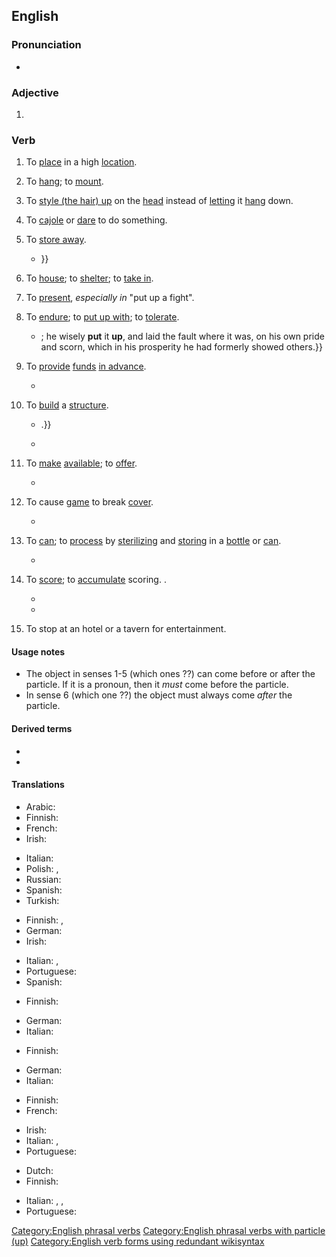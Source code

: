 {{also|put-up}}
==English==

===Pronunciation===
* {{audio|en|En-au-put up.ogg|Audio (AU)}}

===Adjective===
{{en-adj|-}}

# {{alternative form of|en|put-up}}

===Verb===
{{en-verb|put<,,put> up}}

# {{lb|en|transitive}} To [[place]] in a high [[location]].
#: {{ux|en|Please '''put up''' your luggage in the overhead bins.}}
# {{lb|en|transitive}} To [[hang]]; to [[mount]].
#: {{ux|en|Many people '''put up''' messages on their refrigerators.}}
# {{lb|en|transitive}} To [[style up|style (the hair) up]] on the [[head]] instead of [[let]]ting it [[hang]] down.
# {{lb|en|transitive|idiom|with 'to'}} To [[cajole]] or [[dare]] to do something.
#: {{ux|en|I think someone '''put''' him '''up''' to it.}}
# {{lb|en|transitive|idiom}} To [[store away]].
#: {{ux|en|Be sure to '''put up''' the tools when you finish.}}
#* {{RQ:Fielding Tom Jones|III|VIII|||“As for your money,” replied Partridge, “I beg, sir, you will '''put''' it '''up'''; I will receive none of you at this time; for at present I am, I believe, the richer man of the two. {{...}}}}
# {{lb|en|transitive|idiom}} To [[house]]; to [[shelter]]; to [[take in]].
#: {{ux|en|We can '''put''' you '''up''' for the night.}}
# {{lb|en|transitive|idiom}} To [[present]], ''especially in'' "put up a fight".
#: {{ux|en|That last fighter '''put up''' quite a fight.}}
#: {{ux|en|They didn't '''put up''' much resistance.}}
# {{lb|en|transitive}} To [[endure]]; to [[put up with]]; to [[tolerate]].
#* {{quote-book|en|author=[[w:Robert Burton (scholar)|Robert Burton]]|title={{w|The Anatomy of Melancholy}}|year=1621|text=Dionysius of Syracuse, in his exile, was made to stand without dore {{...}}; he wisely '''put''' it '''up''', and laid the fault where it was, on his own pride and scorn, which in his prosperity he had formerly showed others.}}
# {{lb|en|transitive}} To [[provide]] [[funds]] [[in advance]].
#: {{ux|en|Butty Sugrue '''put up''' £300,000 for the Ali–Lewis fight.}}
#* {{quote-av|en|actor={{w|Daniel Day-Lewis}}|role=Daniel Plainview|title={{w|There Will Be Blood}}|writer={{w|Paul Thomas Anderson}}|publisher=distributed by {{w|Paramount Vantage}} & {{w|Miramax Films}}|date=2007 September 27|text=This is why I can guarantee to start drilling and to '''put up''' the cash to back my word.}}
# {{lb|en|transitive}} To [[build]] a [[structure]].
#* {{quote-book|en|year=1963|author={{w|Margery Allingham}}|title={{w|The China Governess}}|genre=fiction|chapter=1|url=http://openlibrary.org/works/OL2004261W|passage=The original family who had begun to build a palace to rival Nonesuch had died out before they had '''put up''' little more than the gateway, {{...}}.}}
#* {{quote-song|en|author={{w|Joni Mitchell}}|title={{w|Big Yellow Taxi}}|album=[[w:Ladies of the Canyon (album)|Ladies of the Canyon]]|year=1970|artist={{w|Joni Mitchell}}|text=They paved paradise and '''put up''' a parking lot}}
# {{lb|en|transitive}} To [[make]] [[available]]; to [[offer]].
#: {{ux|en|The picture was '''put up''' for auction.}}
#: {{ux|en|I '''put''' my first child '''up''' for adoption.}}
#* {{quote-book|en|last=Spoto|first=Donald|chapter=3|title=Marilyn Monroe: The Biography|genre=non-fiction|url=https://books.google.com/books?id=r2W9SGUyRmgC&pg=PA39|publisher={{w|Rowman & Littlefield}}|year=2001|page=39|isbn=0815411839|text=The house on Arbol Drive was '''put up''' for sale that autumn; this portion of the street soon vanished, and the land became part of the Hollywood Bowl complex.}}
# {{lb|en|hunting|transitive}} To cause [[game]] to break [[cover]].
#* {{quote-book|1=en|year=1912|author=Sir Arthur Conan Doyle|authorlink=Arthur Conan Doyle|title=The Lost World|url=http://www.gutenberg.org/cache/epub/139/pg139.txt|passage="By George! they'll have something to excite them if they '''put''' us '''up'''."}}
# {{lb|en|of|meat, fruit and vegetables}} To [[can]]; to [[process]] by [[sterilize|sterilizing]] and [[store|storing]] in a [[bottle]] or [[can]].
#* {{quote-book|en|last=Borenstein|first=Audrey|title=Chimes of Change and Hours: Views of Older Women in Twentieth-century America|genre=non-fiction|url=https://books.google.com/books?id=HMxxespYaHAC&pg=PA187|publisher={{w|Associated University Presses}}|year=1983|page=187|isbn=0838631703|text=People made their own cottage cheese, picked wild strawberries and canned them, and '''put up''' apples.}}
# {{lb|en|US|Canada|transitive|sports|idiom}} To [[score]]; to [[accumulate]] scoring. {{ellipsis of|en|to put up on the [[scoreboard]]}}.
#* {{quote-journal|en|date=April 24 2020|work=the {{w|New York Times}}|author=Ken Belson and Ben Shpigel|url=https://www.nytimes.com/2020/04/23/sports/football/nfl-draft-live.html|title=Full Round 1 2020 N.F.L. Picks and Analysis|text=In addition to '''putting up''' nearly 3,300 receiving yards and 32 touchdown receptions in three college seasons, he was also the main punt returner for the Sooners.}}
#* {{quote-web|en|date=2011-08-09|site=NHL.com|author=John Kreiser|url=https://www.nhl.com/news/the-great-ones-23-unbreakable-records/c-585698|title=The Great One's 23 unbreakable records|text=The last player to have more than 140 points in one season was Mario Lemieux, who '''put up''' 160 in 1995-96.}}
# {{lb|en|intransitive|archaic}} To stop at an hotel or a tavern for entertainment. <!--1873 Hotten Slang Dictionary-->

====Usage notes====
* The object in senses 1-5 (which ones ??){{attention|en|please specify}} can come before or after the particle. If it is a pronoun, then it ''must'' come before the particle.
* In sense 6 (which one ??){{attention|en|please specify}} the object must always come ''after'' the particle.

====Derived terms====
* {{l|en|put up or shut up}}
* {{l|en|put up with}}

====Translations====
{{trans-top|to place in a high location}}
* Arabic: {{t-needed|ar}}
* Finnish: {{t+|fi|nostaa}}
* French: {{t+|fr|placer}}
* Irish: {{t|ga|cuir suas}}
{{trans-mid}}
* Italian: {{t+|it|collocare}}
* Polish: {{t+|pl|podnosić}}, {{t+|pl|podnieść}}
* Russian: {{t+|ru|ста́вить}} {{q|наве́рх}}
* Spanish: {{t+|es|colgar}}
* Turkish: {{t+|tr|koymak}}
{{trans-bottom}}

{{trans-top|to hang or mount}}
* Finnish: {{t+|fi|ripustaa}}, {{t+|fi|kiinnittää}}
* German: {{t+|de|befestigen}}
* Irish: {{t|ga|cuir suas}}
{{trans-mid}}
* Italian: {{t+|it|appendere}}, {{t+|it|attaccare}}
* Portuguese: {{t+|pt|afixar}}
* Spanish: {{t+|es|colgar}}
{{trans-bottom}}

{{trans-top|to cajole}}
* Finnish: {{t+|fi|yllyttää}}
{{trans-mid}}
* German: {{t+|de|anstacheln}}
* Italian: {{t+|it|persuadere}}
{{trans-bottom}}

{{trans-top|to store away}}
* Finnish: {{t|fi|paikoilleen|alt=panna paikoilleen}}
{{trans-mid}}
* German: {{t+|de|wegräumen}}
* Italian: {{t+|it|riporre}}
{{trans-bottom}}

{{trans-top|to house, shelter}}
* Finnish: {{t+|fi|majoittaa}}
* French: {{t+|fr|abriter}}
{{trans-mid}}
* Irish: {{t|ga|cuir suas}}
* Italian: {{t+|it|ospitare}}, {{t+|it|restare}}
* Portuguese: {{t+|pt|hospedar}}
{{trans-bottom}}

{{trans-top|to present}}
* Dutch: {{t+|nl|opdissen}}
* Finnish: {{t|fi|panna pystyyn}}
{{trans-mid}}
* Italian: {{t+|it|opporre}}, {{t+|it|mostrare}}, {{t+|it|presentare}}
* Portuguese: {{t+|pt|mostrar}}
{{trans-bottom}}

{{trans-see|to put up with|put up with}}

[[Category:English phrasal verbs]]
[[Category:English phrasal verbs with particle (up)]]
[[Category:English verb forms using redundant wikisyntax]]